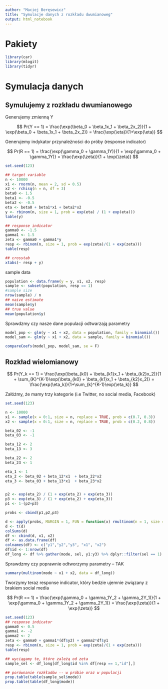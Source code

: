 ```yaml
---
author: "Maciej Beręsewicz"
title: "Symulacje danych z rozkładu dwumianoweg"
output: html_notebook
---
```


# Pakiety

```r
library(car)
library(mlogit)
library(tidyr)
```

# Symulacja danych

## Symulujemy z rozkładu dwumianowego

Generujemy zmienną Y

$$
Pr(Y == 1) = \frac{\exp(\beta_0 + \beta_1x_1 + \beta_2x_2)}{1 + \exp(\beta_0 + \beta_1x_1 + \beta_2x_2)} = \frac{\exp(\eta)}{1+\exp(\eta)}
$$

Generujemy indykator przynależności do próby (response indicator)

$$
Pr(R == 1) =  \frac{\exp(\gamma_0 + \gamma_1Y)}{1 + \exp(\gamma_0 + \gamma_1Y)} = \frac{\exp(\zeta)}{1 + \exp(\zeta)}
$$
```r
set.seed(123)

## target variable
n <- 10000
x1 <- rnorm(n, mean = 2, sd = 0.5)
x2 <- rchisq(n = n, df = 3)
beta0 <- 1.5
beta1 <- -0.5
beta2 <- -0.5
eta <- beta0 + beta1*x1 + beta2*x2
y <- rbinom(n, size = 1, prob = exp(eta) / (1 + exp(eta)))
table(y)

## response indicator
gamma0 <- -1.5
gamma1 <- 1.5
zeta <- gamma0 + gamma1*y
resp <- rbinom(n, size = 1, prob = exp(zeta)/(1 + exp(zeta)))
table(resp)

## crosstab
xtabs(~ resp + y)
```

sample data 

```r
population <- data.frame(y = y, x1, x2, resp)
sample <- subset(population, resp == 1)
#sample size 
nrow(sample) / n
## naive estimate
mean(sample$y)
## true value
mean(population$y)
```

Sprawdzmy czy nasze dane populacji odtwarzają parametry

```r
model_pop <- glm(y ~ x1 + x2, data = population, family = binomial())
model_sam <- glm(y ~ x1 + x2, data = sample, family = binomial())
```

```r
compareCoefs(model_pop, model_sam, se = F)
```


## Rozkład wielomianowy 

$$
Pr(Y_k == 1) = \frac{\exp(\beta_{k0} + \beta_{k1}x_1 + \beta_{k2}x_2)}{1 + \sum_{K}^{K-1}\exp(\beta_{k0} + \beta_{k1}x_1 + \beta_{k2}x_2)} = \frac{\exp(\eta_k)}{1+\sum_{k}^{K-1}\exp(\eta_k)}
$$


Załóżmy, że mamy trzy kategorie (i.e Twitter, no social media, Facebook)

```r
set.seed(123)

n <- 10000
x1 <- sample(x = 0:1, size = n, replace = TRUE, prob = c(0.7, 0.3))
x2 <- sample(x = 0:1, size = n, replace = TRUE, prob = c(0.2, 0.8))

beta_02 <- -1
beta_03 <- -1

beta_12 <- 2
beta_13 <- 3

beta_22 <- 2
beta_23 <- 1

eta_1 <- 1
eta_2 <- beta_02 + beta_12*x1  + beta_22*x2
eta_3 <- beta_03 + beta_13*x1  + beta_23*x2


p2 <- exp(eta_2) / (1 + exp(eta_2) + exp(eta_3))
p3 <- exp(eta_3) / (1 + exp(eta_2) + exp(eta_3))
p1 <- 1-(p2+p3)

probs <- cbind(p1,p2,p3)

d <- apply(probs, MARGIN = 1, FUN = function(x) rmultinom(n = 1, size = 1, prob = x))
d <- t(d)
colSums(d)
df <- cbind(d, x1, x2)
df <- as.data.frame(df)
colnames(df) <- c("y1","y2","y3", "x1", "x2")
df$id <- 1:nrow(df)
df_long <- df %>% gather(mode, sel, y1:y3) %>% dplyr::filter(sel == 1)

```

Sprawdzmy czy poprawnie odtworzymy parametry -- TAK

```r
summary(multinom(mode ~ x1 + x2, data = df_long))
```

Tworzymy teraz response indicator, który bedzie ujemnie związany z brakiem social media

$$
Pr(R == 1) =  \frac{\exp(\gamma_0 + \gamma_1Y_2 + \gamma_2Y_1)}{1 + \exp(\gamma_0 + \gamma_1Y_2 + \gamma_2Y_1)} = \frac{\exp(\zeta)}{1 + \exp(\zeta)}
$$


```r
set.seed(123)
## response indicator
gamma0 <- 0.5
gamma1 <- -2
gamma2 <- 2
zeta <- gamma0 + gamma1*(df$y2) + gamma2*df$y1
resp <- rbinom(n, size = 1, prob = exp(zeta)/(1 + exp(zeta)))
table(resp)

## wyciągamy te, które zależą od zeta
sample_sel <- df_long[df_long$id %in% df[resp == 1,"id"],]

## porównanie rozkładów -- w próbie oraz w populacji
prop.table(table(sample_sel$mode))
prop.table(table(df_long$mode))
```

